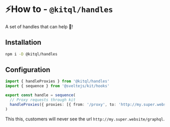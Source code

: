 # ⚡How to - `@kitql/handles`

A set of handles that can help 🫵!

## Installation

```sh npm2yarn
npm i -D @kitql/handles
```

## Configuration

```ts
import { handleProxies } from '@kitql/handles'
import { sequence } from '@sveltejs/kit/hooks'

export const handle = sequence(
  // Proxy requests through kit
  handleProxies({ proxies: [{ from: '/proxy', to: 'http://my.super.website/graphql' }] })
)
```

This this, customers will never see the url `http://my.super.website/graphql`.
